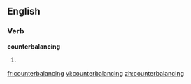 
==English==

===Verb===
'''counterbalancing'''

# {{present participle of|counterbalance}}

[[fr:counterbalancing]]
[[vi:counterbalancing]]
[[zh:counterbalancing]]